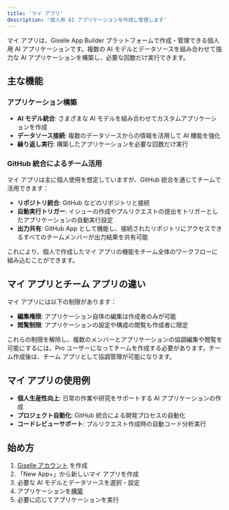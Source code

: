 ```yaml
---
title: 'マイ アプリ'
description: '個人用 AI アプリケーションを作成し管理します'
---
```



マイ アプリは、Giselle App Builder プラットフォームで作成・管理できる個人用 AI アプリケーションです。複数の AI モデルとデータソースを組み合わせて強力な AI アプリケーションを構築し、必要な回数だけ実行できます。

## 主な機能

### アプリケーション構築

- **AI モデル統合**: さまざまな AI モデルを組み合わせてカスタムアプリケーションを作成
- **データソース接続**: 複数のデータソースからの情報を活用して AI 機能を強化
- **繰り返し実行**: 構築したアプリケーションを必要な回数だけ実行

### GitHub 統合によるチーム活用

マイ アプリは主に個人使用を想定していますが、GitHub 統合を通じてチームで活用できます：

- **リポジトリ統合**: GitHub などのリポジトリと接続
- **自動実行トリガー**: イシューの作成やプルリクエストの提出をトリガーとしたアプリケーションの自動実行設定
- **出力共有**: GitHub App として機能し、接続されたリポジトリにアクセスできるすべてのチームメンバーが出力結果を共有可能

これにより、個人で作成したマイ アプリの機能をチーム全体のワークフローに組み込むことができます。

## マイ アプリとチーム アプリの違い

マイ アプリには以下の制限があります：

- **編集権限**: アプリケーション自体の編集は作成者のみが可能
- **閲覧制限**: アプリケーションの設定や構成の閲覧も作成者に限定

これらの制限を解除し、複数のメンバーとアプリケーションの協調編集や閲覧を可能にするには、Pro ユーザーになってチームを作成する必要があります。チーム作成後は、チーム アプリとして協調管理が可能になります。

## マイ アプリの使用例

- **個人生産性向上**: 日常の作業や研究をサポートする AI アプリケーションの作成
- **プロジェクト自動化**: GitHub 統合による開発プロセスの自動化
- **コードレビューサポート**: プルリクエスト作成時の自動コード分析実行

## 始め方

1. [Giselle アカウント](https://studio.giselles.ai/signup) を作成
2. 「New App+」から新しいマイ アプリを作成
3. 必要な AI モデルとデータソースを選択・設定
4. アプリケーションを[構築](workspaces/build)
5. 必要に応じてアプリケーションを実行
